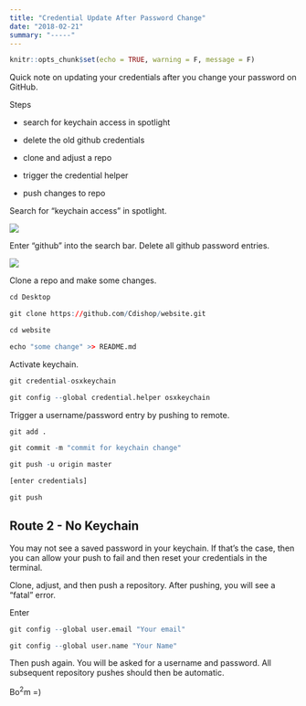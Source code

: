 ```yaml
---
title: "Credential Update After Password Change"
date: "2018-02-21"
summary: "-----"
---
```


```r
knitr::opts_chunk$set(echo = TRUE, warning = F, message = F)
```

Quick note on updating your credentials after you change your password on GitHub. 

Steps

* search for keychain access in spotlight

* delete the old github credentials

* clone and adjust a repo

* trigger the credential helper

* push changes to repo



Search for "keychain access" in spotlight.

![](spotlight.png)

Enter "github" into the search bar. Delete all github password entries.

![](keychain.png)

Clone a repo and make some changes.

```r

cd Desktop

git clone https://github.com/Cdishop/website.git

cd website

echo "some change" >> README.md

```

Activate keychain.

```r

git credential-osxkeychain

git config --global credential.helper osxkeychain

```

Trigger a username/password entry by pushing to remote.

```r

git add .

git commit -m "commit for keychain change"

git push -u origin master

[enter credentials]

git push

```

## Route 2 - No Keychain

You may not see a saved password in your keychain. If that's the case, then you can allow your push to fail and then reset your credentials in the terminal.

Clone, adjust, and then push a repository. After pushing, you will see a "fatal" error.

Enter

```r

git config --global user.email "Your email"

git config --global user.name "Your Name"


```

Then push again. You will be asked for a username and password. All subsequent repository pushes should then be automatic. 

Bo$^2$m =)